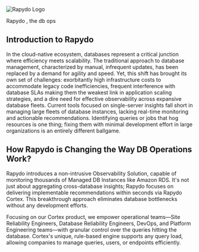 <img
  className="block dark:block"
  src="/images/slogen.png"
  alt="Rapydo Logo"
/>

  <span class="red">Rapydo</span>
<span>, the db ops</span>


## Introduction to Rapydo
In the cloud-native ecosystem, databases represent a critical junction where efficiency meets scalability. The traditional approach to database management, characterized by manual, infrequent updates, has been replaced by a demand for agility and speed. Yet, this shift has brought its own set of challenges: exorbitantly high infrastructure costs to accommodate legacy code inefficiencies, frequent interference with database SLAs making them the weakest link in application scaling strategies, and a dire need for effective observability across expansive database fleets. Current tools focused on single-server insights fall short in managing large fleets of database instances, lacking real-time monitoring and actionable recommendations. Identifying queries or jobs that hog resources is one thing; fixing them with minimal development effort in large organizations is an entirely different ballgame.

## How Rapydo is Changing the Way DB Operations Work?

Rapydo introduces a non-intrusive Observability Solution, capable of monitoring thousands of Managed DB Instances like Amazon RDS. It's not just about aggregating cross-database insights; Rapydo focuses on delivering implementable recommendations within seconds via Rapydo Cortex. This breakthrough approach eliminates database bottlenecks without any development efforts.

Focusing on our Cortex product, we empower operational teams—Site Reliability Engineers, Database Reliability Engineers, DevOps, and Platform Engineering teams—with granular control over the queries hitting the database. Cortex's unique, rule-based engine supports any query load, allowing companies to manage queries, users, or endpoints efficiently.